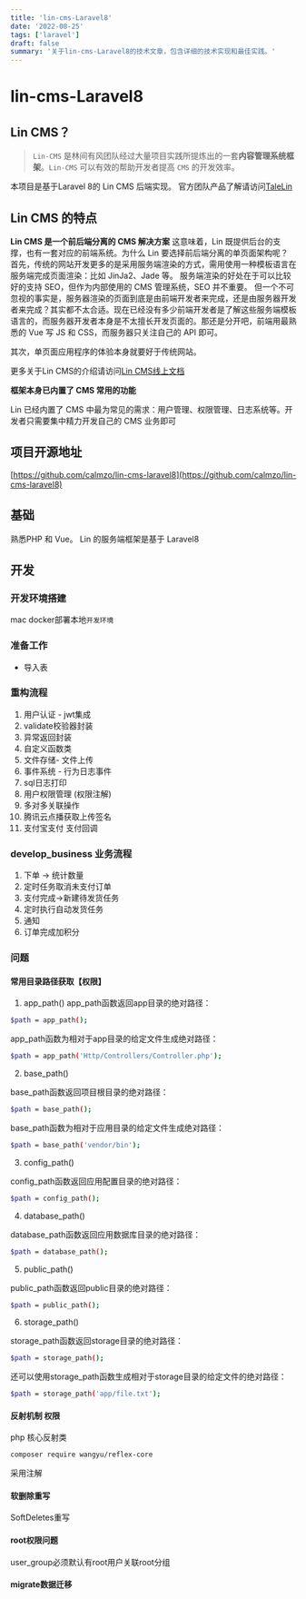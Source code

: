 ```yaml
---
title: 'lin-cms-Laravel8'
date: '2022-08-25'
tags: ['laravel']
draft: false
summary: '关于lin-cms-Laravel8的技术文章，包含详细的技术实现和最佳实践。'
---
```


# lin-cms-Laravel8

## Lin CMS？

> `Lin-CMS` 是林间有风团队经过大量项目实践所提炼出的一套**内容管理系统框架**。`Lin-CMS` 可以有效的帮助开发者提高 `CMS` 的开发效率。

本项目是基于Laravel 8的 Lin CMS 后端实现。
官方团队产品了解请访问[TaleLin](https://github.com/TaleLin)

## Lin CMS 的特点

**Lin CMS 是一个前后端分离的 CMS 解决方案**
这意味着，Lin 既提供后台的支撑，也有一套对应的前端系统。为什么 Lin 要选择前后端分离的单页面架构呢？
首先，传统的网站开发更多的是采用服务端渲染的方式，需用使用一种模板语言在服务端完成页面渲染：比如 JinJa2、Jade 等。 服务端渲染的好处在于可以比较好的支持 SEO，但作为内部使用的 CMS 管理系统，SEO 并不重要。
但一个不可忽视的事实是，服务器渲染的页面到底是由前端开发者来完成，还是由服务器开发者来完成？其实都不太合适。现在已经没有多少前端开发者是了解这些服务端模板语言的，而服务器开发者本身是不太擅长开发页面的。那还是分开吧，前端用最熟悉的 Vue
写 JS 和 CSS，而服务器只关注自己的 API 即可。

其次，单页面应用程序的体验本身就要好于传统网站。

更多关于Lin CMS的介绍请访问[Lin CMS线上文档](http://doc.cms.7yue.pro/)

**框架本身已内置了 CMS 常用的功能**

Lin 已经内置了 CMS 中最为常见的需求：用户管理、权限管理、日志系统等。开发者只需要集中精力开发自己的 CMS 业务即可

## 项目开源地址

[https://github.com/calmzo/lin-cms-laravel8](https://github.com/calmzo/lin-cms-laravel8)

## 基础

熟悉PHP 和 Vue。
Lin 的服务端框架是基于 Laravel8

## 开发

### 开发环境搭建

mac docker部署本地`开发环境`

### 准备工作

- 导入表

### 重构流程

1. 用户认证 - jwt集成
2. validate校验器封装
3. 异常返回封装
4. 自定义函数类
5. 文件存储- 文件上传
6. 事件系统 - 行为日志事件
7. sql日志打印
8. 用户权限管理 (权限注解)
9. 多对多关联操作
10. 腾讯云点播获取上传签名
11. 支付宝支付 支付回调

### develop_business 业务流程
1. 下单 -> 统计数量
2. 定时任务取消未支付订单
3. 支付完成->新建待发货任务
4. 定时执行自动发货任务
5. 通知
6. 订单完成加积分

### 问题

#### 常用目录路径获取【权限】

1. app_path()
app_path函数返回app目录的绝对路径：
```bash
$path = app_path();
```

app_path函数为相对于app目录的给定文件生成绝对路径：
```bash
$path = app_path('Http/Controllers/Controller.php');

```

2. base_path()

base_path函数返回项目根目录的绝对路径：

```bash
$path = base_path();
```

base_path函数为相对于应用目录的给定文件生成绝对路径：

```bash
$path = base_path('vendor/bin');

```
3. config_path()

config_path函数返回应用配置目录的绝对路径：

```bash
$path = config_path();

```
4. database_path()

database_path函数返回应用数据库目录的绝对路径：

```bash
$path = database_path();

```
5. public_path()

public_path函数返回public目录的绝对路径：

```bash
$path = public_path();

```
6. storage_path()

storage_path函数返回storage目录的绝对路径：

```bash
$path = storage_path();

```
还可以使用storage_path函数生成相对于storage目录的给定文件的绝对路径：

```bash
$path = storage_path('app/file.txt');

```

#### 反射机制 权限
php 核心反射类

```bash
composer require wangyu/reflex-core
```
采用注解

#### 软删除重写
SoftDeletes重写

#### root权限问题
user_group必须默认有root用户关联root分组

#### migrate数据迁移